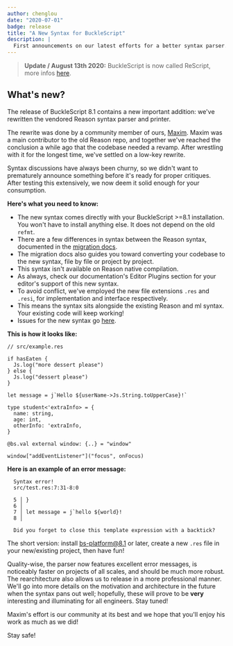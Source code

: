 ```yaml
---
author: chenglou
date: "2020-07-01"
badge: release
title: "A New Syntax for BuckleScript"
description: |
  First announcements on our latest efforts for a better syntax parser.
---
```


> **Update / August 13th 2020:**
> BuckleScript is now called ReScript, more infos [here](/blog/bucklescript-is-rebranding).

## What's new?

The release of BuckleScript 8.1 contains a new important addition: we've rewritten the vendored Reason syntax parser and printer.

The rewrite was done by a community member of ours, [Maxim](https://twitter.com/_binary_search). Maxim was a main contributor to the old Reason repo, and together we've reached the conclusion a while ago that the codebase needed a revamp. After wrestling with it for the longest time, we've settled on a low-key rewrite.

Syntax discussions have always been churny, so we didn't want to prematurely announce something before it's ready for proper critiques. After testing this extensively, we now deem it solid enough for your consumption.

**Here's what you need to know:**
- The new syntax comes directly with your BuckleScript >=8.1 installation. You won't have to install anything else. It does not depend on the old `refmt`.
- There are a few differences in syntax between the Reason syntax, documented in the [migration docs](/docs/manual/v8.0.0/migrate-from-bucklescript-reason).
- The migration docs also guides you toward converting your codebase to the new syntax, file by file or project by project.
- This syntax isn't available on Reason native compilation.
- As always, check our documentation's Editor Plugins section for your editor's support of this new syntax.
- To avoid conflict, we've employed the new file extensions `.res` and `.resi`, for implementation and interface respectively.
- This means the syntax sits alongside the existing Reason and ml syntax. Your existing code will keep working!
- Issues for the new syntax go [here](https://github.com/rescript-lang/syntax).

**This is how it looks like:**

```res
// src/example.res

if hasEaten {
  Js.log("more dessert please")
} else {
  Js.log("dessert please")
}

let message = j`Hello ${userName->Js.String.toUpperCase}!`

type student<'extraInfo> = {
  name: string,
  age: int,
  otherInfo: 'extraInfo,
}

@bs.val external window: {..} = "window"

window["addEventListener"]("focus", onFocus)
```

**Here is an example of an error message:**

```
  Syntax error!
  src/test.res:7:31-8:0

  5 │ }
  6 │
  7 │ let message = j`hello ${world}!
  8 │

  Did you forget to close this template expression with a backtick?
```

The short version: install bs-platform@8.1 or later, create a new `.res` file in your new/existing project, then have fun!

Quality-wise, the parser now features excellent error messages, is noticeably faster on projects of all scales, and should be much more robust. The rearchitecture also allows us to release in a more professional manner. We'll go into more details on the motivation and architecture in the future when the syntax pans out well; hopefully, these will prove to be **very** interesting and illuminating for all engineers. Stay tuned!

Maxim's effort is our community at its best and we hope that you'll enjoy his work as much as we did!

Stay safe!
